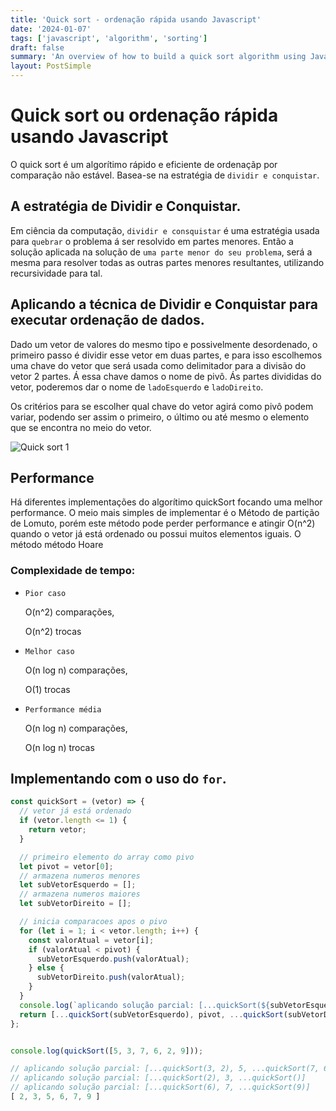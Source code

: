 ```yaml
---
title: 'Quick sort - ordenação rápida usando Javascript'
date: '2024-01-07'
tags: ['javascript', 'algorithm', 'sorting']
draft: false
summary: 'An overview of how to build a quick sort algorithm using Javascript for portuguese speakers'
layout: PostSimple
---
```


# Quick sort ou ordenação rápida usando Javascript

O quick sort é um algorítimo rápido e eficiente de ordenaçãp por comparação não estável. Basea-se na estratégia de `dividir e conquistar`.


## A estratégia de Dividir e Conquistar.

Em ciência da computação, `dividir e consquistar` é uma estratégia usada para `quebrar` o problema á ser resolvido em partes menores. 
Então a solução aplicada na solução de `uma parte menor do seu problema`, será a mesma para resolver todas as outras partes menores resultantes, utilizando recursividade para tal.


## Aplicando a técnica de Dividir e Conquistar para executar ordenação de dados.

Dado um vetor de valores do mesmo tipo e possivelmente desordenado, o primeiro passo é dividir esse vetor em duas partes, e para isso escolhemos uma chave do vetor que será usada como delimitador
para a divisão do vetor 2 partes. Á essa chave damos o nome de pivô. Ás partes divididas do vetor, poderemos dar o nome de `ladoEsquerdo` e `ladoDireito`.

Os critérios para se escolher qual chave do vetor agirá como pivô podem variar, podendo ser assim o primeiro, o último ou até mesmo o elemento que se encontra no meio do vetor.




![Quick sort 1](/static/images/quick1.png)


## Performance


Há diferentes implementações do algorítimo quickSort focando uma melhor performance. O meio mais simples de implementar é o Método de partição de Lomuto, porém este método pode perder performance e
 atingir O(n^2) quando o vetor já está ordenado ou possui muitos elementos iguais. O método método Hoare

### Complexidade de tempo:

- `Pior caso`

    O(n^2) comparações, 

    O(n^2) trocas

- `Melhor caso`

    O(n log n) comparações, 

    O(1) trocas

- `Performance média`

    O(n log n) comparações, 

    O(n log n) trocas



## Implementando com o uso do `for`.

```javascript
const quickSort = (vetor) => {
  // vetor já está ordenado
  if (vetor.length <= 1) {
    return vetor;
  }

  // primeiro elemento do array como pivo
  let pivot = vetor[0];
  // armazena numeros menores
  let subVetorEsquerdo = [];
  // armazena numeros maiores
  let subVetorDireito = [];

  // inicia comparacoes apos o pivo
  for (let i = 1; i < vetor.length; i++) {
    const valorAtual = vetor[i];
    if (valorAtual < pivot) {
      subVetorEsquerdo.push(valorAtual);
    } else {
      subVetorDireito.push(valorAtual);
    }
  }
  console.log(`aplicando solução parcial: [...quickSort(${subVetorEsquerdo.join(', ')}), ${pivot}, ...quickSort(${subVetorDireito.join(', ')})]`)
  return [...quickSort(subVetorEsquerdo), pivot, ...quickSort(subVetorDireito)];
};


console.log(quickSort([5, 3, 7, 6, 2, 9]));

// aplicando solução parcial: [...quickSort(3, 2), 5, ...quickSort(7, 6, 9)]
// aplicando solução parcial: [...quickSort(2), 3, ...quickSort()]
// aplicando solução parcial: [...quickSort(6), 7, ...quickSort(9)]
[ 2, 3, 5, 6, 7, 9 ]

```
